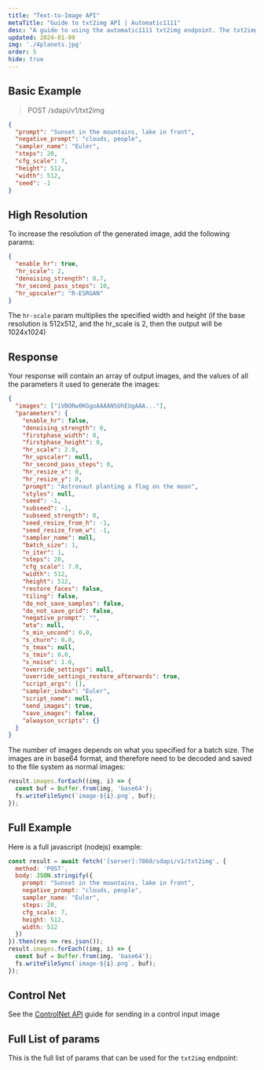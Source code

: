 ```yaml
---
title: "Text-to-Image API"
metaTitle: "Guide to txt2img API | Automatic1111"
desc: "A guide to using the automatic1111 txt2img endpoint. The txt2img endpoint will generate an image based on a text prompt, and is the most commonly used endpoint."
updated: 2024-01-09
img: './4planets.jpg'
order: 5
hide: true
---
```





## Basic Example

> POST /sdapi/v1/txt2img

```json
{
  "prompt": "Sunset in the mountains, lake in front",
  "negative_prompt": "clouds, people",
  "sampler_name": "Euler",
  "steps": 20,
  "cfg_scale": 7,
  "height": 512,
  "width": 512,
  "seed": -1
}
```

## High Resolution
To increase the resolution of the generated image, add the following params:

```json
{
  "enable_hr": true,
  "hr_scale": 2,
  "denoising_strength": 0.7,
  "hr_second_pass_steps": 10,
  "hr_upscaler": "R-ESRGAN"
}
```

The `hr-scale` param multiplies the specified width and height (if the base resolution is 512x512, and the hr_scale is 2, then the output will be 1024x1024)

## Response

Your response will contain an array of output images, and the values of all the parameters it used to generate the images:

```json
{
  "images": ["iVBORw0KGgoAAAANSUhEUgAAA..."],
  "parameters": {
    "enable_hr": false,
    "denoising_strength": 0,
    "firstphase_width": 0,
    "firstphase_height": 0,
    "hr_scale": 2.0,
    "hr_upscaler": null,
    "hr_second_pass_steps": 0,
    "hr_resize_x": 0,
    "hr_resize_y": 0,
    "prompt": "Astronaut planting a flag on the moon",
    "styles": null,
    "seed": -1,
    "subseed": -1,
    "subseed_strength": 0,
    "seed_resize_from_h": -1,
    "seed_resize_from_w": -1,
    "sampler_name": null,
    "batch_size": 1,
    "n_iter": 1,
    "steps": 20,
    "cfg_scale": 7.0,
    "width": 512,
    "height": 512,
    "restore_faces": false,
    "tiling": false,
    "do_not_save_samples": false,
    "do_not_save_grid": false,
    "negative_prompt": "",
    "eta": null,
    "s_min_uncond": 0.0,
    "s_churn": 0.0,
    "s_tmax": null,
    "s_tmin": 0.0,
    "s_noise": 1.0,
    "override_settings": null,
    "override_settings_restore_afterwards": true,
    "script_args": [],
    "sampler_index": "Euler",
    "script_name": null,
    "send_images": true,
    "save_images": false,
    "alwayson_scripts": {}
  }
}
```

The number of images depends on what you specified for a batch size. The images are in base64 format, and therefore need to be decoded and saved to the file system as normal images:

```js
result.images.forEach((img, i) => {
  const buf = Buffer.from(img, 'base64');
  fs.writeFileSync(`image-${i}.png`, buf);
});

```

## Full Example

Here is a full javascript (nodejs) example:

```js
const result = await fetch('[server]:7860/sdapi/v1/txt2img', {
  method: 'POST',
  body: JSON.stringify({
    prompt: "Sunset in the mountains, lake in front",
    negative_prompt: "clouds, people",
    sampler_name: "Euler",
    steps: 20,
    cfg_scale: 7,
    height: 512,
    width: 512
  })
}).then(res => res.json());
result.images.forEach((img, i) => {
  const buf = Buffer.from(img, 'base64');
  fs.writeFileSync(`image-${i}.png`, buf);
});
```


## Control Net

See the [ControlNet API](controlnet-api) guide for sending in a control input image

## Full List of params

This is the full list of params that can be used for the `txt2img` endpoint:

<ParamTable type="txt2img"/>
